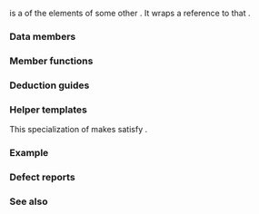 {{cpp/ranges/title|ref_view}}
{{cpp/ranges/navbar}}

{{ddcl|header=ranges|since=c++20|1=
template&lt; ranges::range R &gt;
    requires std::is_object_v&lt;R&gt;
class ref_view
    : public ranges::view_interface&lt;ref_view&lt;R&gt;&gt;
}}

{{tt|ref_view}} is a {{lconcept|view}} of the elements of some other {{lconcept|range}}. It wraps a reference to that {{tt|range}}.

===Data members===
{{dsc begin}}
{{dsc hitem|Member name|Definition}}
{{dsc expos mem obj|r_|private=yes|A pointer of type {{tt|R*}} to the underlying range.}}
{{dsc end}}

===Member functions===
{{dsc begin}}
{{dsc mem ctor|{{PAGENAME}}#ctor|constructs a {{tt|ref_view}} that references to the given range}}
{{dsc mem fun|title=base|{{PAGENAME}}#base|returns the references to the referenced range}}
{{dsc mem fun|title=begin|{{PAGENAME}}#begin|returns the beginning iterator of the referenced range}}
{{dsc mem fun|title=end|{{PAGENAME}}#end|returns the sentinel of the referenced range}}
{{dsc mem fun|title=empty|{{PAGENAME}}#empty|checks whether the referenced range is empty}}
{{dsc mem fun|title=size|{{PAGENAME}}#size|returns the size of the referenced {{lconcept|sized_range}}}}
{{dsc mem fun|title=data|{{PAGENAME}}#data|returns the pointer to the beginning of the referenced {{lconcept|contiguous_range}}}}

{{cpp/ranges/view_interface/inherit|embedded=yes|empty=yes|size=yes|data=yes}}
{{dsc end}}

{{anchor|ctor}}
{{member|{{small|std::ranges::ref_view::}}ref_view|2=
{{ddcl|since=c++20|
template&lt; /*different-from*/&lt;ref_view&gt; T &gt;
    requires std::convertible_to&lt;T, R&amp;&gt; &amp;&amp; requires { _FUN(std::declval&lt;T&gt;()); }
constexpr ref_view( T&amp;&amp; t );
}}

Initializes {{tti|r_}} with {{c|std::addressof(static_cast&lt;R&amp;&gt;(std::forward&lt;T&gt;(t)))}}.

{{c|/*different-from*/&lt;T, U&gt;}} is satisfied if and only if {{c|std::remove_cvref_t&lt;T&gt;}} and {{c|std::remove_cvref_t&lt;U&gt;}} are not the same type, and overloads of {{tti|_FUN}} are declared as {{c|1=void _FUN(R&amp;); void _FUN(R&amp;&amp;) = delete;}}.

===Parameters===
{{par begin}}
{{par|t|range to reference}}
{{par end}}
}}

{{anchor|base}}
{{member|{{small|std::ranges::ref_view::}}base|
{{ddcl|since=c++20|
constexpr R&amp; base() const;
}}

Equivalent to {{c|return *r_;}}.
}}

{{anchor|begin}}
{{member|{{small|std::ranges::ref_view::}}begin|
{{ddcl|since=c++20|
constexpr ranges::iterator_t&lt;R&gt; begin() const;
}}

Equivalent to {{c|return ranges::begin(*r_);}}.
}}

{{anchor|end}}
{{member|{{small|std::ranges::ref_view::}}end|
{{ddcl|since=c++20|
constexpr ranges::sentinel_t&lt;R&gt; end() const;
}}

Equivalent to {{c|return ranges::end(*r_);}}.
}}

{{anchor|empty}}
{{member|{{small|std::ranges::ref_view::}}empty|
{{ddcl|since=c++20|
constexpr bool empty() const
    requires requires { ranges::empty(*r_); };
}}

Equivalent to {{c|return ranges::empty(*r_);}}.
}}

{{anchor|size}}
{{member|{{small|std::ranges::ref_view::}}size|
{{ddcl|since=c++20|
constexpr auto size() const
    requires ranges::sized_range&lt;R&gt;;
}}

Equivalent to {{c|return ranges::size(*r_);}}.
}}

{{anchor|data}}
{{member|{{small|std::ranges::ref_view::}}data|
{{ddcl|since=c++20|
constexpr auto data() const
    requires ranges::contiguous_range&lt;R&gt;;
}}

Equivalent to {{c|return ranges::data(*r_);}}.
}}

===Deduction guides===
{{ddcl|since=c++20|
template&lt; class R &gt;
ref_view( R&amp; ) -&gt; ref_view&lt;R&gt;;
}}

===Helper templates===
{{ddcl|since=c++20|1=
template&lt; class T &gt;
constexpr bool enable_borrowed_range&lt;ranges::ref_view&lt;T&gt;&gt; = true;
}}
This specialization of {{rlpt|borrowed_range|std::ranges::enable_borrowed_range}} makes {{tt|ref_view}} satisfy {{lconcept|borrowed_range}}.

===Example===
{{example
|code=
#include &lt;iostream&gt;
#include &lt;ranges&gt;

int main()
{
    const std::string s{"cosmos"};

    const std::ranges::take_view tv{s, 3};
    const std::ranges::ref_view rv{tv};

    std::cout
        &lt;&lt; std::boolalpha
        &lt;&lt; "call empty() : " &lt;&lt; rv.empty() &lt;&lt; '\n'
        &lt;&lt; "call size()  : " &lt;&lt; rv.size() &lt;&lt; '\n'
        &lt;&lt; "call begin() : " &lt;&lt; *rv.begin() &lt;&lt; '\n'
        &lt;&lt; "call end()   : " &lt;&lt; *(rv.end() - 1) &lt;&lt; '\n'
        &lt;&lt; "call data()  : " &lt;&lt; rv.data() &lt;&lt; '\n'
        &lt;&lt; "call base()  : " &lt;&lt; rv.base().size() &lt;&lt; '\n' // ~&gt; tv.size()
        &lt;&lt; "range-for    : ";

    for (const auto c : rv)
        std::cout &lt;&lt; c;
    std::cout &lt;&lt; '\n';
}
|output=
call empty() : false
call size()  : 3
call begin() : c
call end()   : s
call data()  : cosmos
call base()  : 3
range-for    : cos
}}

===Defect reports===
{{dr list begin}}
{{dr list item|paper=P2325R3|std=C++20|before=default constructor was provided as {{lconcept|view}}&lt;br&gt;must be {{lconcept|default_initializable}}|after=removed along with the requirement}}
{{dr list end}}

===See also===
{{dsc begin}}
{{dsc inc|cpp/utility/functional/dsc reference_wrapper}}
{{dsc inc|cpp/ranges/dsc owning_view}}
{{dsc inc|cpp/ranges/dsc all_view}}
{{dsc end}}

{{langlinks|de|es|ja|ru|zh}}